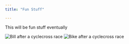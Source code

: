 ```yaml
---
title: "Fun Stuff"

---
```


This will be fun stuff eventually

![Bill after a cyclecross race](images/wlp_postrace.jpg)
![Bike after a cyclecross race](images/wlbike.jpg)